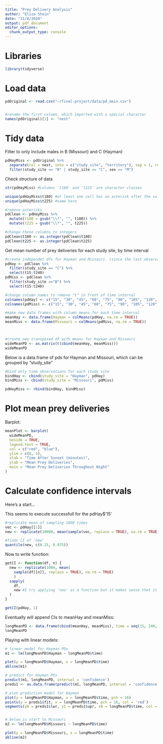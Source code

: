 ```yaml
---
title: "Prey Delivery Analysis"
author: "Eliza Stein"
date: "11/8/2020"
output: pdf_document
editor_options: 
  chunk_output_type: console
---
```



# Libraries

```r
library(tidyverse)
```



# Load data

```r

pdOriginal <- read.csv("~/final-project/data/pd_main.csv")


#rename the first column, which imported with a special character
names(pdOriginal)[1] <- "nest"


```



# Tidy data

Filter to only include males in B (Missouri) and C (Hayman)

```r

pdHayMiss <- pdOriginal %>%
  separate(col = nest, into = c("study_site", "territory"), sep = 1, remove = TRUE) %>%
  filter(study_site == "B" | study_site == "C", sex == "M")

```


Check structure of data

```r

str(pdHayMiss) #columns 't180' and 't225' are character classes

unique(pdHayMiss$t180) #at least one cell has an asterisk after the value
unique(pdHayMiss$t225) #same here

#remove asterisks
pdClean <- pdHayMiss %>%
  mutate(t180 = gsub("\\*", "", t180)) %>%
  mutate(t225 = gsub("\\*", "", t225))

#change these columns to integers
pdClean$t180 <- as.integer(pdClean$t180)
pdClean$t225 <- as.integer(pdClean$t225)


```


Get mean number of prey deliveries for each study site, by time interval

```r

#create independet dfs for Hayman and Missouri. (since the last observation for Hayman is at t240, we'll end both datasets there)
pdHay <- pdClean %>%
  filter(study_site == "C") %>%
  select(t15:t240)
pdMiss <- pdClean %>%
  filter(study_site =="B") %>%
  select(t15:t240)

#change column names to remove "t" in front of time interval
colnames(pdHay) <- c("15", "30", "45", "60", "75", "90", "105", "120", "135", "150", "165", "180", "195", "210", "225", "240")
colnames(pdMiss) <- c("15", "30", "45", "60", "75", "90", "105", "120", "135", "150", "165", "180", "195", "210", "225", "240")

#make new data frames with column means for each time interval 
meanHay <- data.frame(Hayman = colMeans(pdHay, na.rm = TRUE))
meanMiss <- data.frame(Missouri = colMeans(pdMiss, na.rm = TRUE))



#create new transposed df with means for Hayman and Missouri
wideMeanPD <- as.matrix(t(cbind(meanHay, meanMiss)))
wideMeanPD

```




Below is a data.frame of pds for Hayman and Missouri, which can be grouped by "study_site"

```r

#bind only time observations for each study site
bindHay <- cbind(study_site = "Hayman", pdHay)
bindMiss <- cbind(study_site = "Missouri", pdMiss)

pdHayMiss <- rbind(bindHay, bindMiss)

```



# Plot mean prey deliveries

Barplot:

```r

meanPlot <- barplot(
  wideMeanPD, 
  beside = TRUE, 
  legend.text = TRUE, 
  col = c("red", "blue"),
  ylim = c(0, 3),
  xlab = "Time After Sunset (minutes)",
  ylab = "Mean Prey Deliveries",
  main = "Mean Prey Deliveries Throughout Night"
)

```


# Calculate confidence intervals


Here's a start...

This seems to execute successfull for the pdHay$'15'
```r
#replicate mean of sampling 1000 times
vec <- pdHay[[1]]
new <- replicate(10000, mean(sample(vec, replace = TRUE), na.rm = TRUE))

#finds CI of 'new'
quantile(new, c(0.25, 0.975))

```

Now to write function:
```r

getCI <- function(df, n) {
  new <- replicate(1000, mean(
    sample(df[[n]], replace = TRUE), na.rm = TRUE)
    )
  sapply(
    df,
    new #I try applying 'new' as a function but it makes sense that it doesn't work because it's set to only run on df[[n]]
  )
}

getCI(pdHay, 1)


```


Eventually will append CIs to meanHay and meanMiss:
```r

longMeanPD <- data.frame(cbind(meanHay, meanMiss), time = seq(15, 240, by = 15))
longMeanPD
```


Playing with linear models:
```r
# linear model for Hayman PDs
m1 <- lm(longMeanPD$Hayman ~ longMeanPD$time)

plot(y = longMeanPD$Hayman, x = longMeanPD$time)
abline(m1)

# predict for Hayman PDs
predict(m1, longMeanPD, interval = 'confidence')
preds1 <- as.data.frame(predict(m1, longMeanPD, interval = 'confidence'))

# plot prediction model for Hayman
plot(y = longMeanPD$Hayman, x = longMeanPD$time, pch = 16)
points(y = preds1$fit, x = longMeanPD$time, pch = 16, col = 'red')
segments(y0 = preds1$lwr, y1 = preds1$upr, x0 = longMeanPD$time, col = 'red')


# below is start to Missouri
m2 <- lm(longMeanPD$Missouri ~ longMeanPD$time)

plot(y = longMeanPD$Missouri, x = longMeanPD$time)
abline(m2)

```

